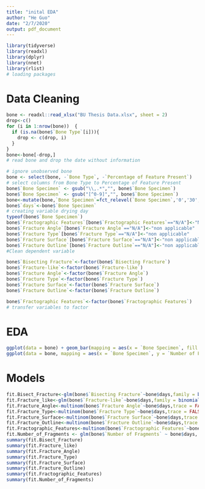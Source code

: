 ```yaml
---
title: "inital EDA"
author: "He Guo"
date: "2/7/2020"
output: pdf_document
---
```


```r
library(tidyverse)
library(readxl)
library(dplyr)
library(nnet)
library(rlist)
# loading packages
```

# Data Cleaning
```r
bone <- readxl::read_xlsx("BU Thesis Data.xlsx", sheet = 2)
drop<-c()
for (i in 1:nrow(bone))  {
  if (is.na(bone$`Bone Type`[i])){
    drop <- c(drop, i)
  }
}
bone<-bone[-drop,]
# read bone and drop the date without information

# ignore unobserved bone
bone <- select(bone, -`Bone Type`, -`Percentage of Feature Present`)
# select columns from Bone Type to Percentage of Feature Present
bone$`Bone Specimen` <- gsub("\\,.*","", bone$`Bone Specimen`)
bone$`Bone Specimen` <- gsub("[^0-9]","", bone$`Bone Specimen`)
bone<-mutate(bone,`Bone Specimen`=fct_relevel(`Bone Specimen`,'0','30','60','90','180','270','360'))
bone$`days`<-bone$`Bone Specimen`
# creating variable drying day
typeof(bone$`Bone Specimen`)
bone$`Fractographic Features`[bone$`Fractographic Features`=="N/A"]<-"No Feature"
bone$`Fracture Angle`[bone$`Fracture Angle`=="N/A"]<-"non applicable"
bone$`Fracture Type`[bone$`Fracture Type`=="N/A"]<-"non applicable"
bone$`Fracture Surface`[bone$`Fracture Surface`=="N/A"]<-"non applicable"
bone$`Fracture Outline`[bone$`Fracture Outline`=="N/A"]<-"non applicable"
#Clean dependent variable

bone$`Bisecting Fracture`<-factor(bone$`Bisecting Fracture`)
bone$`Fracture-like`<-factor(bone$`Fracture-like`)
bone$`Fracture Angle`<-factor(bone$`Fracture Angle`)
bone$`Fracture Type`<-factor(bone$`Fracture Type`)
bone$`Fracture Surface`<-factor(bone$`Fracture Surface`)
bone$`Fracture Outline`<-factor(bone$`Fracture Outline`)

bone$`Fractographic Features`<-factor(bone$`Fractographic Features`)
# transfer variables to factor 
```
# EDA
```r
ggplot(data = bone) + geom_bar(mapping = aes(x = `Bone Specimen`, fill = `Fractographic Features`))+labs(x="Drying Days")
ggplot(data = bone, mapping = aes(x = `Bone Specimen`, y = `Number of Fragments`)) + geom_boxplot()+labs(x="Drying Days")
```



# Models
```r

fit.Bisect_Fracture<-glm(bone$`Bisecting Fracture`~bone$days,family = binomial())
fit.Fracture_like<-glm(bone$`Fracture-like`~bone$days,family = binomial())
fit.Fracture_Angle<-multinom(bone$`Fracture Angle`~bone$days,trace = FALSE)
fit.Fracture_Type<-multinom(bone$`Fracture Type`~bone$days,trace = FALSE)
fit.Fracture_Surface<-multinom(bone$`Fracture Surface`~bone$days,trace = FALSE)
fit.Fracture_Outline<-multinom(bone$`Fracture Outline`~bone$days,trace = FALSE)
fit.Fractographic_Features<-multinom(bone$`Fractographic Features`~bone$days,trace = FALSE)
fit.Number_of_Fragments <- glm(bone$`Number of Fragments` ~ bone$days, family="poisson")
summary(fit.Bisect_Fracture)
summary(fit.Fracture_like)
summary(fit.Fracture_Angle)
summary(fit.Fracture_Type)
summary(fit.Fracture_Surface)
summary(fit.Fracture_Outline)
summary(fit.Fractographic_Features)
summary(fit.Number_of_Fragments)
```